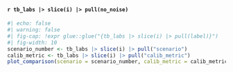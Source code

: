 #### `r tb_labs |> slice(i) |> pull(no_noise)`

```r
#| echo: false
#| warning: false
#| fig-cap: !expr glue::glue("{tb_labs |> slice(i) |> pull(label)}")
#| fig-width: 10
scenario_number <- tb_labs |> slice(i) |> pull("scenario")
calib_metric <- tb_labs |> slice(i) |> pull("calib_metric")
plot_comparison(scenario = scenario_number, calib_metric = calib_metric)
```
